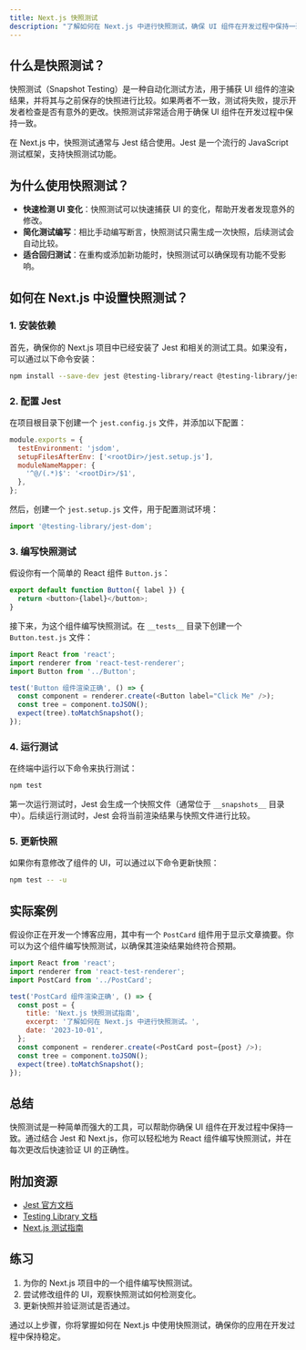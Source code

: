 ```yaml
---
title: Next.js 快照测试
description: "了解如何在 Next.js 中进行快照测试，确保 UI 组件在开发过程中保持一致。本文适合初学者，包含代码示例和实际案例。"
---
```


## 什么是快照测试？

快照测试（Snapshot Testing）是一种自动化测试方法，用于捕获 UI 组件的渲染结果，并将其与之前保存的快照进行比较。如果两者不一致，测试将失败，提示开发者检查是否有意外的更改。快照测试非常适合用于确保 UI 组件在开发过程中保持一致。

在 Next.js 中，快照测试通常与 Jest 结合使用。Jest 是一个流行的 JavaScript 测试框架，支持快照测试功能。

## 为什么使用快照测试？

- **快速检测 UI 变化**：快照测试可以快速捕获 UI 的变化，帮助开发者发现意外的修改。
- **简化测试编写**：相比手动编写断言，快照测试只需生成一次快照，后续测试会自动比较。
- **适合回归测试**：在重构或添加新功能时，快照测试可以确保现有功能不受影响。

## 如何在 Next.js 中设置快照测试？

### 1. 安装依赖

首先，确保你的 Next.js 项目中已经安装了 Jest 和相关的测试工具。如果没有，可以通过以下命令安装：

```bash
npm install --save-dev jest @testing-library/react @testing-library/jest-dom
```

### 2. 配置 Jest

在项目根目录下创建一个 `jest.config.js` 文件，并添加以下配置：

```javascript
module.exports = {
  testEnvironment: 'jsdom',
  setupFilesAfterEnv: ['<rootDir>/jest.setup.js'],
  moduleNameMapper: {
    '^@/(.*)$': '<rootDir>/$1',
  },
};
```

然后，创建一个 `jest.setup.js` 文件，用于配置测试环境：

```javascript
import '@testing-library/jest-dom';
```

### 3. 编写快照测试

假设你有一个简单的 React 组件 `Button.js`：

```javascript
export default function Button({ label }) {
  return <button>{label}</button>;
}
```

接下来，为这个组件编写快照测试。在 `__tests__` 目录下创建一个 `Button.test.js` 文件：

```javascript
import React from 'react';
import renderer from 'react-test-renderer';
import Button from '../Button';

test('Button 组件渲染正确', () => {
  const component = renderer.create(<Button label="Click Me" />);
  const tree = component.toJSON();
  expect(tree).toMatchSnapshot();
});
```

### 4. 运行测试

在终端中运行以下命令来执行测试：

```bash
npm test
```

第一次运行测试时，Jest 会生成一个快照文件（通常位于 `__snapshots__` 目录中）。后续运行测试时，Jest 会将当前渲染结果与快照文件进行比较。

### 5. 更新快照

如果你有意修改了组件的 UI，可以通过以下命令更新快照：

```bash
npm test -- -u
```

## 实际案例

假设你正在开发一个博客应用，其中有一个 `PostCard` 组件用于显示文章摘要。你可以为这个组件编写快照测试，以确保其渲染结果始终符合预期。

```javascript
import React from 'react';
import renderer from 'react-test-renderer';
import PostCard from '../PostCard';

test('PostCard 组件渲染正确', () => {
  const post = {
    title: 'Next.js 快照测试指南',
    excerpt: '了解如何在 Next.js 中进行快照测试。',
    date: '2023-10-01',
  };
  const component = renderer.create(<PostCard post={post} />);
  const tree = component.toJSON();
  expect(tree).toMatchSnapshot();
});
```

## 总结

快照测试是一种简单而强大的工具，可以帮助你确保 UI 组件在开发过程中保持一致。通过结合 Jest 和 Next.js，你可以轻松地为 React 组件编写快照测试，并在每次更改后快速验证 UI 的正确性。

## 附加资源

- [Jest 官方文档](https://jestjs.io/docs/snapshot-testing)
- [Testing Library 文档](https://testing-library.com/docs/)
- [Next.js 测试指南](https://nextjs.org/docs/testing)

## 练习

1. 为你的 Next.js 项目中的一个组件编写快照测试。
2. 尝试修改组件的 UI，观察快照测试如何检测变化。
3. 更新快照并验证测试是否通过。

通过以上步骤，你将掌握如何在 Next.js 中使用快照测试，确保你的应用在开发过程中保持稳定。